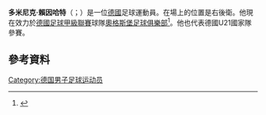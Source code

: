 '''多米尼克·賴因哈特'''（{{lang-de|Dominik Reinhardt}}；{{bd|1984年|12月19日}}）是一位[[德國|德國]]足球運動員。在場上的位置是右後衛。他現在效力於[[德國足球甲級聯賽|德國足球甲級聯賽]]球隊[[奧格斯堡足球俱樂部|奧格斯堡足球俱樂部]]<ref>{{cite web | url = http://www.kicker.de/news/fussball/2bundesliga/vereine/524763/artikel_Reinhardt-bleibt-beim-FCA.html | title = Reinhardt bleibt beim FCA | language = de | publisher = kicker.de | accessdate = 20 August 2010 | date = 8 May 2010 | archive-date = 2017-10-20 | archive-url = https://web.archive.org/web/20171020033124/http://www.kicker.de/news/fussball/2bundesliga/vereine/524763/artikel_Reinhardt-bleibt-beim-FCA.html | dead-url = no }}</ref>。他也代表德國U21國家隊參賽。
==參考資料==
{{Reflist}}

{{DEFAULTSORT: Reinhardt, Dominik}}
[[Category:德国男子足球运动员|Category:德国男子足球运动员]]